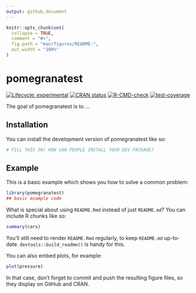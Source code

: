 ```yaml
---
output: github_document
---
```


<!-- README.md is generated from README.Rmd. Please edit that file -->

```r
knitr::opts_chunk$set(
  collapse = TRUE,
  comment = "#>",
  fig.path = "man/figures/README-",
  out.width = "100%"
)
```

# pomegranatest

<!-- badges: start -->
[![Lifecycle: experimental](https://img.shields.io/badge/lifecycle-experimental-orange.svg)](https://lifecycle.r-lib.org/articles/stages.html#experimental)
[![CRAN status](https://www.r-pkg.org/badges/version/pomegranatest)](https://CRAN.R-project.org/package=pomegranatest)
[![R-CMD-check](https://github.com/PietrH/pomegranatest/actions/workflows/R-CMD-check.yaml/badge.svg)](https://github.com/PietrH/pomegranatest/actions/workflows/R-CMD-check.yaml)
[![test-coverage](https://github.com/PietrH/pomegranatest/actions/workflows/test-coverage.yaml/badge.svg)](https://github.com/PietrH/pomegranatest/actions/workflows/test-coverage.yaml)
<!-- badges: end -->

The goal of pomegranatest is to ...

## Installation

You can install the development version of pomegranatest like so:

``` r
# FILL THIS IN! HOW CAN PEOPLE INSTALL YOUR DEV PACKAGE?
```

## Example

This is a basic example which shows you how to solve a common problem:

```r
library(pomegranatest)
## basic example code
```

What is special about using `README.Rmd` instead of just `README.md`? You can include R chunks like so:

```r
summary(cars)
```

You'll still need to render `README.Rmd` regularly, to keep `README.md` up-to-date. `devtools::build_readme()` is handy for this.

You can also embed plots, for example:

```r
plot(pressure)
```

In that case, don't forget to commit and push the resulting figure files, so they display on GitHub and CRAN.
